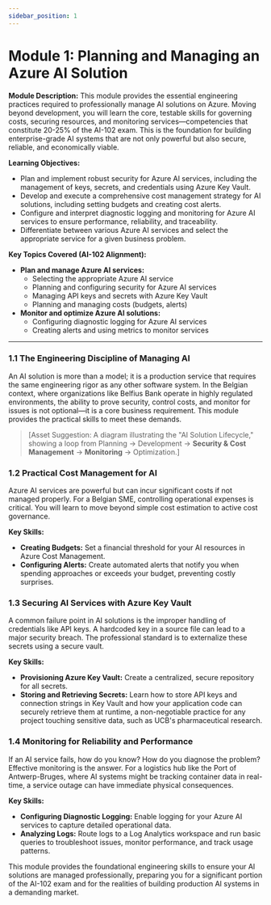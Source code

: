 ```yaml
---
sidebar_position: 1
---
```

# Module 1: Planning and Managing an Azure AI Solution

**Module Description:** This module provides the essential engineering practices required to professionally manage AI solutions on Azure. Moving beyond development, you will learn the core, testable skills for governing costs, securing resources, and monitoring services—competencies that constitute 20-25% of the AI-102 exam. This is the foundation for building enterprise-grade AI systems that are not only powerful but also secure, reliable, and economically viable.

**Learning Objectives:**
- Plan and implement robust security for Azure AI services, including the management of keys, secrets, and credentials using Azure Key Vault.
- Develop and execute a comprehensive cost management strategy for AI solutions, including setting budgets and creating cost alerts.
- Configure and interpret diagnostic logging and monitoring for Azure AI services to ensure performance, reliability, and traceability.
- Differentiate between various Azure AI services and select the appropriate service for a given business problem.

**Key Topics Covered (AI-102 Alignment):**
- **Plan and manage Azure AI services:**
  - Selecting the appropriate Azure AI service
  - Planning and configuring security for Azure AI services
  - Managing API keys and secrets with Azure Key Vault
  - Planning and managing costs (budgets, alerts)
- **Monitor and optimize Azure AI solutions:**
  - Configuring diagnostic logging for Azure AI services
  - Creating alerts and using metrics to monitor services

---

### 1.1 The Engineering Discipline of Managing AI

An AI solution is more than a model; it is a production service that requires the same engineering rigor as any other software system. In the Belgian context, where organizations like Belfius Bank operate in highly regulated environments, the ability to prove security, control costs, and monitor for issues is not optional—it is a core business requirement. This module provides the practical skills to meet these demands.

> [Asset Suggestion: A diagram illustrating the "AI Solution Lifecycle," showing a loop from Planning -> Development -> **Security & Cost Management** -> **Monitoring** -> Optimization.]

### 1.2 Practical Cost Management for AI

Azure AI services are powerful but can incur significant costs if not managed properly. For a Belgian SME, controlling operational expenses is critical. You will learn to move beyond simple cost estimation to active cost governance.

**Key Skills:**
- **Creating Budgets:** Set a financial threshold for your AI resources in Azure Cost Management.
- **Configuring Alerts:** Create automated alerts that notify you when spending approaches or exceeds your budget, preventing costly surprises.

### 1.3 Securing AI Services with Azure Key Vault

A common failure point in AI solutions is the improper handling of credentials like API keys. A hardcoded key in a source file can lead to a major security breach. The professional standard is to externalize these secrets using a secure vault.

**Key Skills:**
- **Provisioning Azure Key Vault:** Create a centralized, secure repository for all secrets.
- **Storing and Retrieving Secrets:** Learn how to store API keys and connection strings in Key Vault and how your application code can securely retrieve them at runtime, a non-negotiable practice for any project touching sensitive data, such as UCB's pharmaceutical research.

### 1.4 Monitoring for Reliability and Performance

If an AI service fails, how do you know? How do you diagnose the problem? Effective monitoring is the answer. For a logistics hub like the Port of Antwerp-Bruges, where AI systems might be tracking container data in real-time, a service outage can have immediate physical consequences.

**Key Skills:**
- **Configuring Diagnostic Logging:** Enable logging for your Azure AI services to capture detailed operational data.
- **Analyzing Logs:** Route logs to a Log Analytics workspace and run basic queries to troubleshoot issues, monitor performance, and track usage patterns.

This module provides the foundational engineering skills to ensure your AI solutions are managed professionally, preparing you for a significant portion of the AI-102 exam and for the realities of building production AI systems in a demanding market.